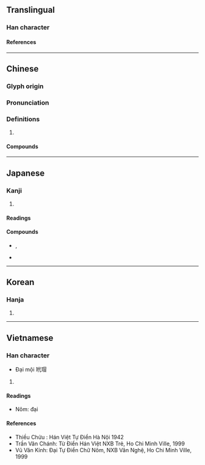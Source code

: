 {{character info/new}}
==Translingual==

===Han character===
{{Han char|rn=96|rad=玉|as=05|sn=9|four=13140|canj=MGOIP|ids=⿰𤣩代}}

====References====
{{Han ref|kx=0728.240|dkj=20889|dj=1140.210|hdz=21107.040|uh=73B3}}

----

==Chinese==
{{zh-forms|alt=瑇}}

===Glyph origin===
{{Han etym}}

===Pronunciation===
{{zh-pron
|m=dài
|m-s=
|c=doi6
|c-t=
|g=
|h=pfs=
|j=
|mb=
|md=dâi
|mn=tāi
|mn-t=dai3
|w=3de
|x=
|mc=y
|oc=y
|cat=n
}}

===Definitions===
{{zh-hanzi}}

# {{zh-short|玳瑁}}

====Compounds====
{{zh-der|玳瑁筵|玳瑁|玳瑁梁|玳梁}}

----

==Japanese==

===Kanji===
{{ja-kanji|grade=|rs=玉05}}

# {{rfdef|ja|sort=玉05}}

====Readings====
{{ja-readings
|goon=だい, どく
|kanon=たい, とく
}}

====Compounds====
* {{ja-r|玳%皮盞|^たい%ひさん|rom=-}}, {{ja-r|玳%玻盞|^たい%ひさん}}
* {{ja-r|玳瑁|タイマイ}}

----

==Korean==

===Hanja===
{{ko-hanja|hangeul=대|eumhun=|rv=dae|mr=tae|y=tay}}

# {{rfdef|ko|sort=玉05}}

----

==Vietnamese==

===Han character===
{{vi-hantu|đại|rs=玉05}}

* Đại mội 玳瑁

# {{rfdef|vi|sort=玉05}}

====Readings====
* Nôm: đại

====References====
* Thiều Chửu : Hán Việt Tự Điển Hà Nội 1942
* Trần Văn Chánh: Từ Điển Hán Việt NXB Trẻ, Ho Chi Minh Ville, 1999
* Vũ Văn Kính: Đại Tự Điển Chữ Nôm, NXB Văn Nghệ, Ho Chi Minh Ville, 1999